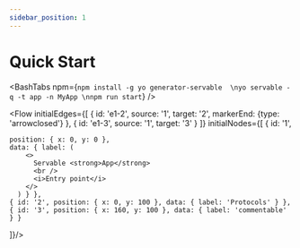 ```yaml
---
sidebar_position: 1
---
```



# Quick Start 

<BashTabs npm={`npm install -g yo generator-servable  \nyo servable -q -t app -n MyApp \nnpm run start`} />

<Flow 
initialEdges={[
    { id: 'e1-2', source: '1', 
    target: '2', 
    markerEnd: {type: 'arrowclosed'} },
    { id: 'e1-3', source: '1', target: '3' }
    ]}
initialNodes={[
    { id: '1', 
    
    position: { x: 0, y: 0 }, 
    data: { label: (
        <>
          Servable <strong>App</strong>
          <br />
          <i>Entry point</i>
        </>
      ) } },
    { id: '2', position: { x: 0, y: 100 }, data: { label: 'Protocols' } },
    { id: '3', position: { x: 160, y: 100 }, data: { label: 'commentable' } }
]}/>